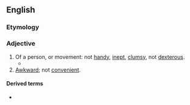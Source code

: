 ==English==

===Etymology===
{{prefix|en|un|handy}}

===Adjective===
{{en-adj|unhandier}}

# Of a person, or movement: not [[handy]], [[inept]], [[clumsy]], not [[dexterous]].
#* {{quote-book|1=en|year=1959|year_published=1972|author=Anthony Burgess|authorlink=Anthony Burgess|title=Beds in the East|series=The Malayan Trilogy|page=514|passage="Strike your father, eh?" Syed Omar launched an '''unhandy''' cuff, then another.}}
# [[awkward|Awkward]]; not [[convenient]].

====Derived terms====
* {{l|en|unhandiness}}